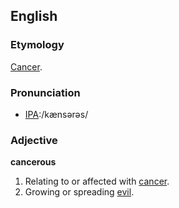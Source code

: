 ==English==

===Etymology===
[[Cancer]].

===Pronunciation===
*[[w:International Phonetic Alphabet|IPA]]:/kænsərəs/

===Adjective===
'''cancerous'''
# Relating to or affected with [[cancer]].
# Growing or spreading [[evil]].